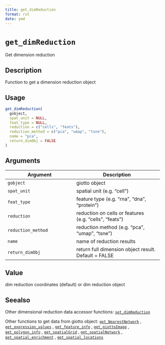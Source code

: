 ```yaml
--- 
title: get_dimReduction 
format: rst 
date: ymd 
--- 
```

# `get_dimReduction`

Get dimension reduction


## Description

Function to get a dimension reduction object


## Usage

```r
get_dimReduction(
  gobject,
  spat_unit = NULL,
  feat_type = NULL,
  reduction = c("cells", "feats"),
  reduction_method = c("pca", "umap", "tsne"),
  name = "pca",
  return_dimObj = FALSE
)
```


## Arguments

Argument      |Description
------------- |----------------
`gobject`     |     giotto object
`spat_unit`     |     spatial unit (e.g. "cell")
`feat_type`     |     feature type (e.g. "rna", "dna", "protein")
`reduction`     |     reduction on cells or features (e.g. "cells", "feats")
`reduction_method`     |     reduction method (e.g. "pca", "umap", "tsne")
`name`     |     name of reduction results
`return_dimObj`     |     return full dimension object result. Default = FALSE


## Value

dim reduction coordinates (default) or dim reduction object


## Seealso

Other dimensional reduction data accessor functions:
 [`set_dimReduction`](#setdimreduction) 
 
 Other functions to get data from giotto object:
 [`get_NearestNetwork`](#getnearestnetwork) ,
 [`get_expression_values`](#getexpressionvalues) ,
 [`get_feature_info`](#getfeatureinfo) ,
 [`get_giottoImage`](#getgiottoimage) ,
 [`get_polygon_info`](#getpolygoninfo) ,
 [`get_spatialGrid`](#getspatialgrid) ,
 [`get_spatialNetwork`](#getspatialnetwork) ,
 [`get_spatial_enrichment`](#getspatialenrichment) ,
 [`get_spatial_locations`](#getspatiallocations)


